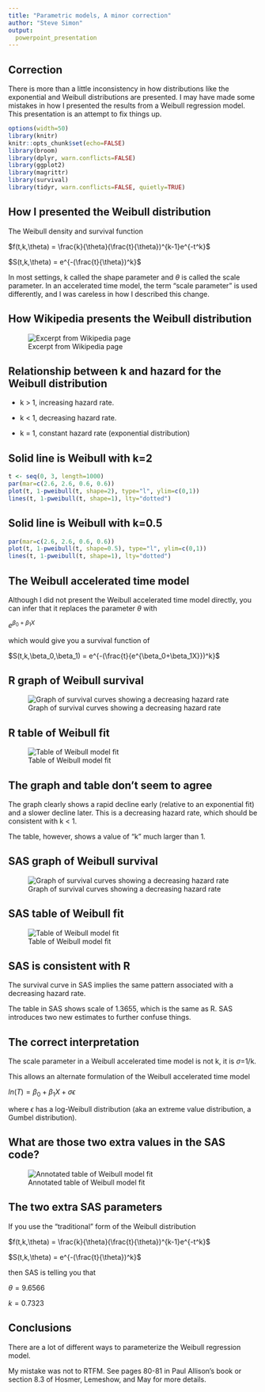 ```yaml
---
title: "Parametric models, A minor correction"
author: "Steve Simon"
output: 
  powerpoint_presentation
---
```


## Correction

There is more than a little inconsistency in how distributions like the exponential and Weibull distributions are presented. I may have made some mistakes in how I presented the results from a Weibull regression model. This presentation is an attempt to fix things up.

```r
options(width=50)
library(knitr)
knitr::opts_chunk$set(echo=FALSE)
library(broom)
library(dplyr, warn.conflicts=FALSE)
library(ggplot2)
library(magrittr)
library(survival)
library(tidyr, warn.conflicts=FALSE, quietly=TRUE)
```

## How I presented the Weibull distribution

The Weibull density and survival function

$f(t,k,\theta) = \frac{k}{\theta}(\frac{t}{\theta})^{k-1}e^{-t^k}$

$S(t,k,\theta) = e^{-(\frac{t}{\theta})^k}$ 

In most settings, k called the shape parameter and $\theta$ is called the scale parameter. In an accelerated time model, the term "scale parameter" is used differently, and I was careless in how I described this change.

## How Wikipedia presents the Weibull distribution

![Excerpt from Wikipedia page](../images/weibull_wikipedia.png)

## Relationship between k and hazard for the Weibull distribution

* k > 1, increasing hazard rate. 

* k < 1, decreasing hazard rate.

* k = 1, constant hazard rate (exponential distribution)

## Solid line is Weibull with k=2

```r
t <- seq(0, 3, length=1000)
par(mar=c(2.6, 2.6, 0.6, 0.6))
plot(t, 1-pweibull(t, shape=2), type="l", ylim=c(0,1))
lines(t, 1-pweibull(t, shape=1), lty="dotted")
```

## Solid line is Weibull with k=0.5

```r
par(mar=c(2.6, 2.6, 0.6, 0.6))
plot(t, 1-pweibull(t, shape=0.5), type="l", ylim=c(0,1))
lines(t, 1-pweibull(t, shape=1), lty="dotted")
```

## The Weibull accelerated time model

Although I did not present the Weibull accelerated time model directly, you can infer that it replaces the parameter $\theta$ with 

$e^{\beta_0+\beta_1X}$

which would give you a survival function of

$S(t,k,\beta_0,\beta_1) = e^{-(\frac{t}{e^{\beta_0+\beta_1X}})^k}$ 

## R graph of Weibull survival

![Graph of survival curves showing a decreasing hazard rate](../images/weibull_graph_r.png)

## R table of Weibull fit

![Table of Weibull model fit](../images/weibull_table_r.png)

## The graph and table don't seem to agree

The graph clearly shows a rapid decline early (relative to an exponential fit) and a slower decline later. This is a decreasing hazard rate, which should be consistent with k < 1.

The table, however, shows a value of "k" much larger than 1.

## SAS graph of Weibull survival

![Graph of survival curves showing a decreasing hazard rate](../images/weibull_graph_sas.png)

## SAS table of Weibull fit

![Table of Weibull model fit](../images/weibull_table_sas.png)

## SAS is consistent with R

The survival curve in SAS implies the same pattern associated with a decreasing hazard rate.

The table in SAS shows scale of 1.3655, which is the same as R. SAS introduces two new estimates to further confuse things.

## The correct interpretation

The scale parameter in a Weibull accelerated time model is not k, it is $\sigma$=1/k.  

This allows an alternate formulation of the Weibull accelerated time model

$ln(T) = \beta_0+\beta_1 X + \sigma \epsilon$

where $\epsilon$ has a log-Weibull distribution (aka an extreme value distribution, a Gumbel distribution).

## What are those two extra values in the SAS code?

![Annotated table of Weibull model fit](../images/annotated_weibull_table_sas.png)

## The two extra SAS parameters

If you use the "traditional" form of the Weibull distribution

$f(t,k,\theta) = \frac{k}{\theta}(\frac{t}{\theta})^{k-1}e^{-t^k}$

$S(t,k,\theta) = e^{-(\frac{t}{\theta})^k}$ 

then SAS is telling you that

$\theta=9.6566$

$k=0.7323$

## Conclusions

There are a lot of different ways to parameterize the Weibull regression model.

My mistake was not to RTFM. See pages 80-81 in Paul Allison's book or section 8.3 of Hosmer, Lemeshow, and May for more details.
